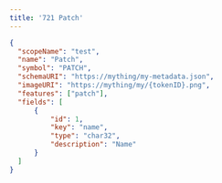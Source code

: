 ```yaml
---
title: '721 Patch'
---
```


```json
{
  "scopeName": "test",
  "name": "Patch",
  "symbol": "PATCH",
  "schemaURI": "https://mything/my-metadata.json",
  "imageURI": "https://mything/my/{tokenID}.png",
  "features": ["patch"],
  "fields": [
      {
          "id": 1,
          "key": "name",
          "type": "char32",
          "description": "Name"
      }
  ]
}
```
